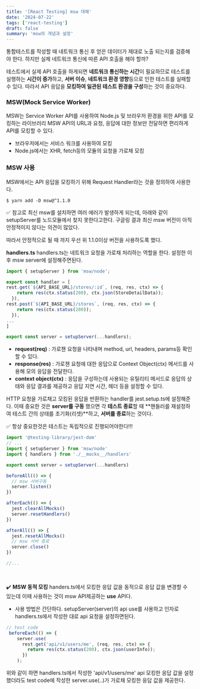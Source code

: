 ```yaml
---
title: '[React Testing] msw 대해'
date: '2024-07-22'
tags: ['react-testing']
draft: false
summary: 'msw의 개념과 설정'
---
```


통합테스트를 작성할 때 네트워크 통신 후 얻은 데이터가 제대로 노출 되는지를 검증해야 한다. 하지만 실제 네트워크 통신에 따른 API 호출을 해야 할까?

테스트에서 실제 API 호출을 하게되면 **네트워크 통신하는 시간**이 필요하므로 테스트를 실행하는 **시간이 증가**하고, **서버 이슈**, **네트워크 환경 영향**등으로 인한 테스트를 실패할 수 있다.
따라서 API 응답을 **모킹하여 일관된 테스트 환경을 구성**하는 것이 중요하다.

### MSW(Mock Service Worker)

MSW는 Service Worker API를 사용하여 Node.js 및 브라우저 환경을 위한 API를 모킹하는 라이브러리
MSW API의 URL과 요청, 응답에 대한 정보만 전달하면 편리하게 API를 모킹할 수 있다.

- 브라우저에서는 서비스 워크를 사용하여 모킹
- Node.js에서는 XHR, fetch등의 모듈의 요청을 가로채 모킹

### MSW 사용

MSW에서는 API 응답을 모킹하기 위해 Request Handler라는 것을 정의하여 사용한다.

```
$ yarn add -D msw@^1.1.0
```

✅ 참고로 최신 msw를 설치하면 여러 에러가 발생하게 되는데, 아래와 같이 setupServer를 노드모듈에서 찾지 못한다고한다. 구글링 결과 최신 msw 버전이 아직 안정적이지 않다는 의견이 많았다.

따라서 안정적으로 될 때 까지 우선 위 1.1.0이상 버전을 사용하도록 했다.

**handlers.ts**
handlers.ts는 네트워크 요청을 가로채 처리하는 역할을 한다.
설정한 이후 msw server에 설정해주면된다.

```typescript
import { setupServer } from 'msw/node';

export const handler = [
rest.get(`${API_BASE_URL}/stores/:id`, (req, res, ctx) => {
    return res(ctx.status(200), ctx.json(StoreDetailData));
  }),
rest.post(`${API_BASE_URL}/stores`, (req, res, ctx) => {
    return res(ctx.status(200));
  }),
...
]

export const server = setupServer(...handlers);
```

- **request(req)** : 가로챈 요청을 나타내며 method, url, headers, params등 확인할 수 있다.
- **response(res)** : 가로챈 요청에 대한 응답으로 Context Object(ctx) 메서드를 사용해 모의 응답을 전달한다.
- **context object(ctx)** : 응답을 구성하는데 사용되는 유틸리티 메서드로 응답의 상태와 응답 결과를 제공하고 응답 지연 시간, 헤더 등을 설정할 수 있다.

HTTP 요청을 가로채고 모킹된 응답을 반환하는 handler를 jest.setup.ts에 설정해준다.
이때 중요한 것은 **server를 구동** 했으면 각 **테스트 종료**할 때 **핸들러를 재설정하여 테스트 간의 상태를 초기화(리셋)**하고, **서버를 종료**하는 것이다.

✅ 항상 중요한것은 테스트는 독립적으로 진행되어야한다!!!

```typescript
import '@testing-library/jest-dom'
// ...
import { setupServer } from 'msw/node'
import { handlers } from './__mocks__/handlers'

export const server = setupServer(...handlers)

beforeAll(() => {
  // msw 서버구동
  server.listen()
})

afterEach(() => {
  jest.clearAllMocks()
  server.resetHandlers()
})

afterAll(() => {
  jest.resetAllMocks()
  // msw 서버 종료
  server.close()
})

//...
```

<br />

✔️ **MSW 동적 모킹**
handers.ts에서 모킹한 응답 값을 동적으로 응답 값을 변경할 수 있는데 이때 사용하는 것이 msw API제공하는 **use** API다.

- 사용 방법은 간단하다.
  setupServer(server)의 api use를 사용하고 인자로 handlers.ts에서 작성한 대로 api 요청을 설정하면된다.

```typescript
// test code
 beforeEach(() => {
    server.use(
      rest.get('api/v1/users/me', (req, res, ctx) => {
        return res(ctx.status(200), ctx.json(userInfo));
      })
    );
```

위와 같이 하면 handlers.ts에서 작성한 'api/v1/users/me' api 모킹한 응답 값을 설정했더라도 test code에 작성한 server.use(..)가 가로채 모킹한 응답 값을 제공한다.

